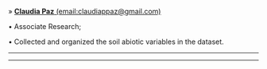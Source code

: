 » [**Claudia Paz** (email:claudiappaz@gmail.com)](https://www.researchgate.net/profile/Claudia_Paz3)

• Associate Research;

• Collected and organized the soil abiotic variables in the dataset.

_____________________________________________________________________________________________________

_____________________________________________________________________________________________________